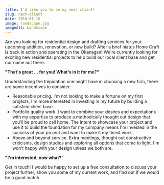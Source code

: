 ```yaml
---
title: I'd like you to be my next client!
slug: next-client
date: 2018-01-10
image: landscape.jpg
imageAlt: Landscape
---
```


Are you looking for residential design and drafting services for your upcoming addition, renovation, or new build? After a brief hiatus Home Craft is back in action and operating in the Okanagan! We're currently looking for exciting new residential projects to help build our local client base and get our name out there.

**"That's great ... for you! What's in it for me?"**

Understanding the trepidation one might have in choosing a new firm, there are some incentives to consider:

- Reasonable pricing. I'm not looking to make a fortune on my first projects, I'm more interested in investing in my future by building a satisfied client base.
- Portfolio quality work. I want to combine your desires and expectations with my expertise to produce a methodically thought out design that you'll be proud to call home. The intent to showcase your project and use it to build the foundation for my company means I'm invested in the success of your project and want to make it my finest work.
- Above and beyond service. Extra meetings, thought out constructive criticisms, design studies and exploring all options that come to light. I'm won't happy with your design unless we both are.

**"I'm interested, now what?"**

Get in touch! I would be happy to set up a free consultation to discuss your project further, show you some of my current work, and find out if we would be a good match.
